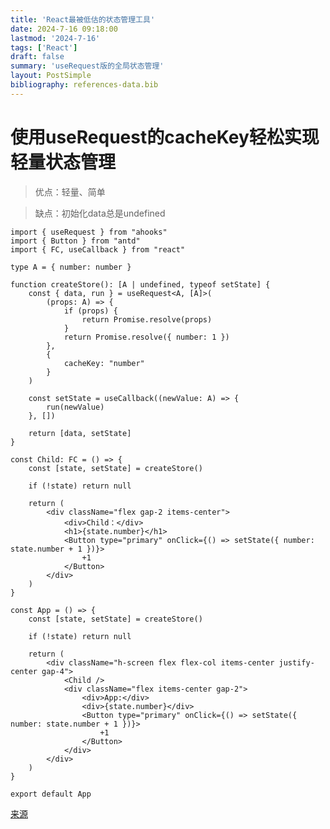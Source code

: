 ```yaml
---
title: 'React最被低估的状态管理工具'
date: 2024-7-16 09:18:00
lastmod: '2024-7-16'
tags: ['React']
draft: false
summary: 'useRequest版的全局状态管理'
layout: PostSimple
bibliography: references-data.bib
---
```


# 使用useRequest的cacheKey轻松实现轻量状态管理

> 优点：轻量、简单

> 缺点：初始化data总是undefined

```tsx
import { useRequest } from "ahooks"
import { Button } from "antd"
import { FC, useCallback } from "react"

type A = { number: number }

function createStore(): [A | undefined, typeof setState] {
    const { data, run } = useRequest<A, [A]>(
        (props: A) => {
            if (props) {
                return Promise.resolve(props)
            }
            return Promise.resolve({ number: 1 })
        },
        {
            cacheKey: "number"
        }
    )

    const setState = useCallback((newValue: A) => {
        run(newValue)
    }, [])

    return [data, setState]
}

const Child: FC = () => {
    const [state, setState] = createStore()

    if (!state) return null

    return (
        <div className="flex gap-2 items-center">
            <div>Child：</div>
            <h1>{state.number}</h1>
            <Button type="primary" onClick={() => setState({ number: state.number + 1 })}>
                +1
            </Button>
        </div>
    )
}

const App = () => {
    const [state, setState] = createStore()

    if (!state) return null

    return (
        <div className="h-screen flex flex-col items-center justify-center gap-4">
            <Child />
            <div className="flex items-center gap-2">
                <div>App:</div>
                <div>{state.number}</div>
                <Button type="primary" onClick={() => setState({ number: state.number + 1 })}>
                    +1
                </Button>
            </div>
        </div>
    )
}

export default App

```
[来源](https://www.bilibili.com/video/BV1KW421d7w1/?spm_id_from=333.999.0.0)